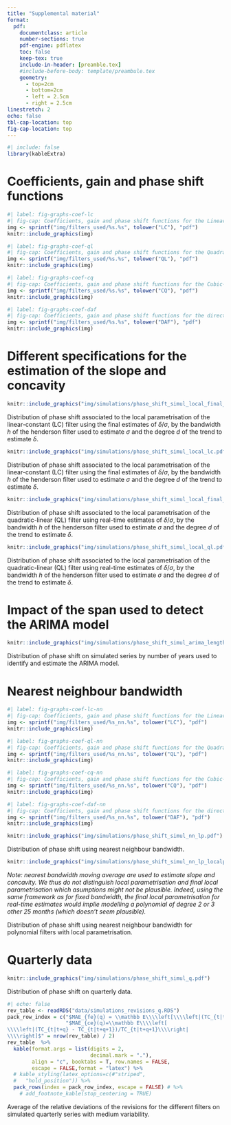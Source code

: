 ```yaml
---
title: "Supplemental material"
format:
  pdf:
    documentclass: article
    number-sections: true
    pdf-engine: pdflatex
    toc: false
    keep-tex: true
    include-in-header: [preamble.tex]
    #include-before-body: template/preambule.tex
    geometry:
      - top=2cm
      - bottom=2cm
      - left = 2.5cm
      - right = 2.5cm
linestretch: 2
echo: false
tbl-cap-location: top
fig-cap-location: top
---
```


\appendix

```r
#| include: false
library(kableExtra)

```


# Coefficients, gain and phase shift functions {#sec-an-cof}

```r
#| label: fig-graphs-coef-lc
#| fig-cap: Coefficients, gain and phase shift functions for the Linear-Constant (LC) filter with $I/C=3.5$.
img <- sprintf("img/filters_used/%s.%s", tolower("LC"), "pdf")
knitr::include_graphics(img)
```

```r
#| label: fig-graphs-coef-ql
#| fig-cap: Coefficients, gain and phase shift functions for the Quadratic-Linear (QL) filter with $I/C=3.5$.
img <- sprintf("img/filters_used/%s.%s", tolower("QL"), "pdf")
knitr::include_graphics(img)
```


```r
#| label: fig-graphs-coef-cq
#| fig-cap: Coefficients, gain and phase shift functions for the Cubic-Quadratic (CQ) filter with $I/C=3.5$.
img <- sprintf("img/filters_used/%s.%s", tolower("CQ"), "pdf")
knitr::include_graphics(img)
```

```r
#| label: fig-graphs-coef-daf
#| fig-cap: Coefficients, gain and phase shift functions for the direct asymmetric filter (DAF).
img <- sprintf("img/filters_used/%s.%s", tolower("DAF"), "pdf")
knitr::include_graphics(img)
```


\newpage

# Different specifications for the estimation of the slope and concavity

::: {#fig-graphs-lc-deg-final}
```r
knitr::include_graphics("img/simulations/phase_shift_simul_local_final_lc.pdf")
```

Distribution of phase shift associated to the local parametrisation of the linear-constant (LC) filter using the final estimates of $\delta/\sigma$, by the bandwidth $h$ of the henderson filter used to estimate $\sigma$ and the degree $d$ of the trend to estimate $\delta$.
:::

::: {#fig-graphs-lc-deg}
```r
knitr::include_graphics("img/simulations/phase_shift_simul_local_lc.pdf")
```

Distribution of phase shift associated to the local parametrisation of the linear-constant (LC) filter using the final estimates of $\delta/\sigma$, by the bandwidth $h$ of the henderson filter used to estimate $\sigma$ and the degree $d$ of the trend to estimate $\delta$.
:::

::: {#fig-graphs-ql-deg-final}
```r
knitr::include_graphics("img/simulations/phase_shift_simul_local_final_ql.pdf")
```

Distribution of phase shift associated to the local parametrisation of the quadratic-linear (QL) filter using real-time estimates of $\delta/\sigma$, by the bandwidth $h$ of the henderson filter used to estimate $\sigma$ and the degree $d$ of the trend to estimate $\delta$.
:::

::: {#fig-graphs-ql-deg}
```r
knitr::include_graphics("img/simulations/phase_shift_simul_local_ql.pdf")
```

Distribution of phase shift associated to the local parametrisation of the quadratic-linear (QL) filter using real-time estimates of $\delta/\sigma$, by the bandwidth $h$ of the henderson filter used to estimate $\sigma$ and the degree $d$ of the trend to estimate $\delta$.
:::


\newpage

# Impact of the span used to detect the ARIMA model

::: {#fig-graphs-impact-span}
```r
knitr::include_graphics("img/simulations/phase_shift_simul_arima_length.pdf")
```

Distribution of phase shift on simulated series by number of years used to identify and estimate the ARIMA model.
:::

\newpage
# Nearest neighbour bandwidth


```r
#| label: fig-graphs-coef-lc-nn
#| fig-cap: Coefficients, gain and phase shift functions for the Linear-Constant (LC) filter with $I/C=3.5$ and a nearest neighbour bandwidth.
img <- sprintf("img/filters_used/%s_nn.%s", tolower("LC"), "pdf")
knitr::include_graphics(img)
```

```r
#| label: fig-graphs-coef-ql-nn
#| fig-cap: Coefficients, gain and phase shift functions for the Quadratic-Linear (QL) filter with $I/C=3.5$ and a nearest neighbour bandwidth.
img <- sprintf("img/filters_used/%s_nn.%s", tolower("QL"), "pdf")
knitr::include_graphics(img)
```


```r
#| label: fig-graphs-coef-cq-nn
#| fig-cap: Coefficients, gain and phase shift functions for the Cubic-Quadratic (CQ) filter with $I/C=3.5$ and a nearest neighbour bandwidth.
img <- sprintf("img/filters_used/%s_nn.%s", tolower("CQ"), "pdf")
knitr::include_graphics(img)
```

```r
#| label: fig-graphs-coef-daf-nn
#| fig-cap: Coefficients, gain and phase shift functions for the direct asymmetric filter (DAF) with a nearest neighbour bandwidth.
img <- sprintf("img/filters_used/%s_nn.%s", tolower("DAF"), "pdf")
knitr::include_graphics(img)
```


::: {#fig-nn-lp}
```r
knitr::include_graphics("img/simulations/phase_shift_simul_nn_lp.pdf")
```

Distribution of phase shift using nearest neighbour bandwidth.
:::

::: {#fig-nn-localparam}
```r
knitr::include_graphics("img/simulations/phase_shift_simul_nn_lp_localparam.pdf")
```

\justifying
*Note: nearest bandwidth moving average are used to estimate slope and concavity.*
*We thus do not distinguish local parametrisation and final local parametrisation which asumptions might not be plausible.*
*Indeed, using the same framework as for fixed bandwidth, the final local parametrisation for real-time estimates would implie modelling a polynomial of degree 2 or 3 other 25 months (which doesn't seem plausible).*

Distribution of phase shift using nearest neighbour bandwidth for polynomial filters with local parametrisation.
:::



\newpage

# Quarterly data

::: {#fig-graphs-quarterly}
```r
knitr::include_graphics("img/simulations/phase_shift_simul_q.pdf")
```

Distribution of phase shift on quarterly data.
:::


::: {#tbl-simulrev-q}
```r
#| echo: false
rev_table <- readRDS("data/simulations_revisions_q.RDS")
pack_row_index = c("$MAE_{fe}(q) = \\mathbb E\\\\left[\\\\left|(TC_{t|t+q} -  TC_{t|last})/TC_{t|last}\\\\right|\\\\right]$" = nrow(rev_table) / 2,
                   "$MAE_{ce}(q)=\\mathbb E\\\\left[
\\\\left|(TC_{t|t+q} - TC_{t|t+q+1})/TC_{t|t+q+1}\\\\right|
\\\\right]$" = nrow(rev_table) / 2)
rev_table  %>%
  kable(format.args = list(digits = 2,
                           decimal.mark = "."),
        align = "c", booktabs = T, row.names = FALSE, 
        escape = FALSE,format = "latex") %>%  
  # kable_styling(latex_options=c(#"striped",  
  #   "hold_position")) %>% 
  pack_rows(index = pack_row_index, escape = FALSE) # %>%
    # add_footnote_kable(stop_centering = TRUE)
```


Average of the relative deviations of the revisions for the different filters on simulated quarterly series with medium variability.
:::
